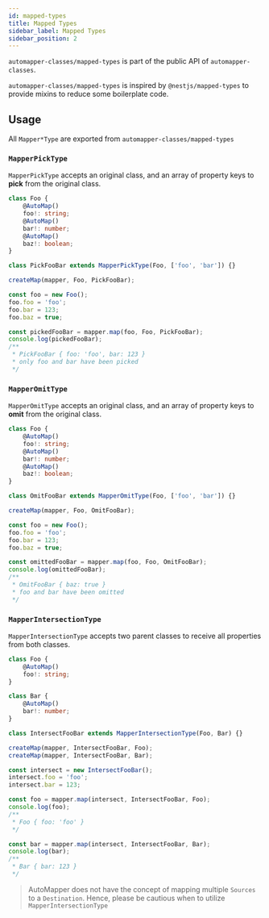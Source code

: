 ```yaml
---
id: mapped-types
title: Mapped Types
sidebar_label: Mapped Types
sidebar_position: 2
---
```


`automapper-classes/mapped-types` is part of the public API of `automapper-classes`.

`automapper-classes/mapped-types` is inspired by `@nestjs/mapped-types` to provide mixins to reduce some boilerplate code.

## Usage

All `Mapper*Type` are exported from `automapper-classes/mapped-types`

### `MapperPickType`

`MapperPickType` accepts an original class, and an array of property keys to **pick** from the original class.

```ts
class Foo {
    @AutoMap()
    foo!: string;
    @AutoMap()
    bar!: number;
    @AutoMap()
    baz!: boolean;
}

class PickFooBar extends MapperPickType(Foo, ['foo', 'bar']) {}

createMap(mapper, Foo, PickFooBar);

const foo = new Foo();
foo.foo = 'foo';
foo.bar = 123;
foo.baz = true;

const pickedFooBar = mapper.map(foo, Foo, PickFooBar);
console.log(pickedFooBar);
/**
 * PickFooBar { foo: 'foo', bar: 123 }
 * only foo and bar have been picked
 */
```

### `MapperOmitType`

`MapperOmitType` accepts an original class, and an array of property keys to **omit** from the original class.

```ts
class Foo {
    @AutoMap()
    foo!: string;
    @AutoMap()
    bar!: number;
    @AutoMap()
    baz!: boolean;
}

class OmitFooBar extends MapperOmitType(Foo, ['foo', 'bar']) {}

createMap(mapper, Foo, OmitFooBar);

const foo = new Foo();
foo.foo = 'foo';
foo.bar = 123;
foo.baz = true;

const omittedFooBar = mapper.map(foo, Foo, OmitFooBar);
console.log(omittedFooBar);
/**
 * OmitFooBar { baz: true }
 * foo and bar have been omitted
 */
```

### `MapperIntersectionType`

`MapperIntersectionType` accepts two parent classes to receive all properties from both classes.

```ts
class Foo {
    @AutoMap()
    foo!: string;
}

class Bar {
    @AutoMap()
    bar!: number;
}

class IntersectFooBar extends MapperIntersectionType(Foo, Bar) {}

createMap(mapper, IntersectFooBar, Foo);
createMap(mapper, IntersectFooBar, Bar);

const intersect = new IntersectFooBar();
intersect.foo = 'foo';
intersect.bar = 123;

const foo = mapper.map(intersect, IntersectFooBar, Foo);
console.log(foo);
/**
 * Foo { foo: 'foo' }
 */

const bar = mapper.map(intersect, IntersectFooBar, Bar);
console.log(bar);
/**
 * Bar { bar: 123 }
 */
```

> AutoMapper does not have the concept of mapping multiple `Sources` to a `Destination`. Hence, please be cautious when to utilize `MapperIntersectionType`

